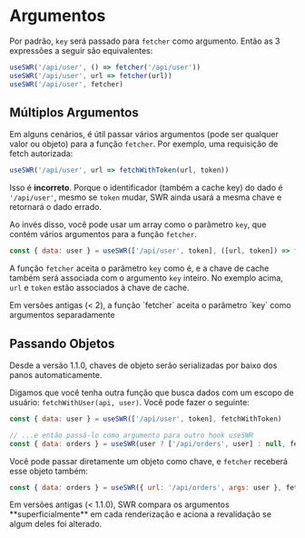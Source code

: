 # Argumentos

Por padrão, `key` será passado para `fetcher` como argumento. Então as 3 expressões a seguir são equivalentes:

```js
useSWR('/api/user', () => fetcher('/api/user'))
useSWR('/api/user', url => fetcher(url))
useSWR('/api/user', fetcher)
```

## Múltiplos Argumentos

Em alguns cenários, é útil passar vários argumentos (pode ser qualquer valor ou objeto) para a função `fetcher`.
Por exemplo, uma requisição de fetch autorizada:

```js
useSWR('/api/user', url => fetchWithToken(url, token))
```

Isso é **incorreto**. Porque o identificador (também a cache key) do dado é `'/api/user'`,
mesmo se `token` mudar, SWR ainda usará a mesma chave e retornará o dado errado.

Ao invés disso, você pode usar um array como o parâmetro `key`, que contém vários argumentos para a função `fetcher`.

```js
const { data: user } = useSWR(['/api/user', token], ([url, token]) => fetchWithToken(url, token))
```

A função `fetcher` aceita o parâmetro `key` como é, e a chave de cache também será associada com o argumento `key` inteiro. No exemplo acima, `url` e `token` estão associados à chave de cache.

<Callout emoji="⚠️">
  Em versões antigas (< 2), a função `fetcher` aceita o parâmetro `key` como argumentos separadamente
</Callout>

## Passando Objetos


<Callout>
  Desde a versão 1.1.0, chaves de objeto serão serializadas por baixo dos panos automaticamente. 
</Callout>
  
Digamos que você tenha outra função que busca dados com um escopo de usuário: `fetchWithUser(api, user)`. Você pode fazer o seguinte:

```js
const { data: user } = useSWR(['/api/user', token], fetchWithToken)

// ...e então passá-lo como argumento para outro hook useSWR
const { data: orders } = useSWR(user ? ['/api/orders', user] : null, fetchWithUser)
```

Você pode passar diretamente um objeto como chave, e `fetcher` receberá esse objeto também:

```js
const { data: orders } = useSWR({ url: '/api/orders', args: user }, fetcher)
```

<Callout emoji="⚠️">
  Em versões antigas (< 1.1.0), SWR compara os argumentos  **superficialmente** em cada renderização e aciona a revalidação se algum deles foi alterado.
</Callout>
